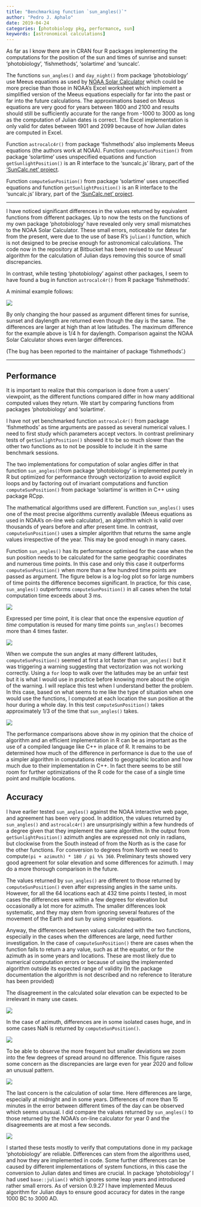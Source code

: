 ```yaml
---
title: "Benchmarking function `sun_angles()`"
author: "Pedro J. Aphalo"
date: 2019-04-24
categories: [photobiology pkg, performance, sun]
keywords: [astronomical calculations]
---
```


As far as I know there are in CRAN four R packages implementing the computations for the position of the sun and times of sunrise and sunset: 'photobiology', 'fishmethods', 'solartime' and 'suncalc'.

The functions `sun_angles()` and `day_night()` from package 'photobiology' use Meeus equations as used by [NOAA Solar Calculator](https://www.esrl.noaa.gov/gmd/grad/solcalc/) which could be more precise than those in NOAA's Excel worksheet which implement a simplified version of the Meeus equations especially for far into the past or far into the future calculations. The approximations based on Meuus equations are very good for years between 1800 and 2100 and results should still be sufficiently accurate for the range from -1000 to 3000 as long as the computation of Julian dates is correct. The Excel implementation is only valid for dates between 1901 and 2099 because of how Julian dates are computed in Excel.

Function `astrocalc4r()` from package 'fishmethods' also implements Meeus equations (the authors work at NOAA). Function `computeSunPosition()` from package 'solartime' uses unspecified equations and function `getSunlightPosition()` is an R interface to the 'suncalc.js' library, part of the ['SunCalc.net' project](http://suncalc.net).

Function `computeSunPosition()` from package 'solartime' uses unspecified equations and function `getSunlightPosition()` is an R interface to the 'suncalc.js' library, part of the ['SunCalc.net' project](http://suncalc.net).

------------------------------------------------------------------------

I have noticed significant differences in the values returned by equivalent functions from different packages. Up to now the tests on the functions of my own package 'photobiology' have revealed only very small mismatches to the NOAA Solar Calculator. These small errors, noticeable for dates far from the present, were due to the use of base R's `julian()` function, which is not designed to be precise enough for astronomical calculations. The code now in the repository at Bitbucket has been revised to use Meuus' algorithm for the calculation of Julian days removing this source of small discrepancies.

In contrast, while testing 'photobiology' against other packages, I seem to have found a bug in function `astrocalc4r()` from R package 'fishmethods'.

A minimal example follows:

![](/posts/benchmarking-sun_angles/fishmethods-astrocalc4r-bug.png)

By only changing the hour passed as argument different times for sunrise, sunset and daylength are returned even though the day is the same. The differences are larger at high than at low latitudes. The maximum difference for the example above is 1/4 h for daylength. Comparison against the NOAA Solar Calculator shows even larger differences.

(The bug has been reported to the maintainer of package 'fishmethods'.)

------------------------------------------------------------------------

## Performance

It is important to realize that this comparison is done from a users' viewpoint, as the different functions compared differ in how many additional computed values they return. We start by comparing functions from packages 'photobiology' and 'solartime'.

I have not yet benchmarked function `astrocalc4r()` from package 'fishmethods' as time arguments are passed as several numerical values. I need to first study which parameters accept vectors. In contrast preliminary tests of `getSunlightPosition()` showed it to be so much slower than the other two functions as to not be possible to include it in the same benchmark sessions.

The two implementations for computation of solar angles differ in that function `sun_angles()`from package 'photobiology' is implemented purely in R but optimized for performance through vectorization to avoid explicit loops and by factoring out of invariant computations and function `computeSunPosition()` from package 'solartime' is written in C++ using package RCpp.

The mathematical algorithms used are different. Function `sun_angles()` uses one of the most precise algorithms currently available (Meeus equations as used in NOAA's on-line web calculator), an algorithm which is valid over thousands of years before and after present time. In contrast, `computeSunPosition()` uses a simpler algorithm that returns the same angle values irrespective of the year. This may be good enough in many cases.

Function `sun_angles()` has its performance optimised for the case when the sun position needs to be calculated for the same geographic coordinates and numerous time points. In this case and only this case it outperforms `computeSunPosition()` when more than a few hundred time points are passed as argument. The figure below is a log-log plot so for large numbers of time points the difference becomes significant. In practice, for this case, `sun_angles()` outperforms `computeSunPosition()` in all cases when the total computation time exceeds about 3 ms.

![](/posts/benchmarking-sun_angles/total-times-ggp.svg)

Expressed per time point, it is clear that once the expensive *equation of time* computation is reused for many time points `sun_angles()` becomes more than 4 times faster.

![](/posts/benchmarking-sun_angles/per-timepoint-ggp.svg)

When we compute the sun angles at many different latitudes, `computeSunPosition()` seemed at first a lot faster than `sun_angles()` but it was triggering a warning suggesting that vectorization was not working correctly. Using a `for` loop to walk over the latitudes may be an unfair test but it is what I would use in practice before knowing more about the origin of the warning. I will replace this test when I understand better the problem. In this case, based on what seems to me like the type of situation when one would use the functions, I computed at each location the sun position at the hour during a whole day. In this test `computeSunPosition()` takes approximately 1/3 of the time that `sun_angles()` takes.

![](/posts/benchmarking-sun_angles/per-timepoint-latitudes-ggp.svg)

The performance comparisons above show in my opinion that the choice of algorithm and an efficient implementation in R can be as important as the use of a compiled language like C++ in place of R. It remains to be determined how much of the difference in performance is due to the use of a simpler algorithm in computations related to geographic location and how much due to their implementation in C++. In fact there seems to be still room for further optimizations of the R code for the case of a single time point and multiple locations.

## Accuracy

I have earlier tested `sun_angles()` against the NOAA interactive web page, and agreement has been very good. In addition, the values returned by `sun_angles()` and `astrocalc4r()` are unsurprisingly within a few hundreds of a degree given that they implement the same algorithm. In the output from `getSunlightPosition()` azimuth angles are expressed not only in radians, but clockwise from the South instead of from the North as is the case for the other functions. For conversion to degrees from North we need to compute`(pi + azimuth) * 180 / pi %% 360`. Preliminary tests showed very good agreement for solar elevation and some differences for azimuth. I may do a more thorough comparison in the future.

The values returned by `sun_angles()` are different to those returned by `computeSunPosition()` even after expressing angles in the same units. However, for all the 64 locations each at 432 time points I tested, in most cases the differences were within a few degrees for elevation but occasionally a lot more for azimuth. The smaller differences look systematic, and they may stem from ignoring several features of the movement of the Earth and sun by using simpler equations.

Anyway, the differences between values calculated with the two functions, especially in the cases when the differences are large, need further investigation. In the case of `computeSunPosition()` there are cases when the function fails to return a any value, such as at the equator, or for the azimuth as in some years and locations. These are most likely due to numerical computation errors or because of using the implemented algorithm outside its expected range of validity (In the package documentation the algorithm is not described and no reference to literature has been provided)

The disagreement in the calculated solar elevation can be expected to be irrelevant in many use cases.

![](/posts/benchmarking-sun_angles/elevation-error-ggp-1.svg)

In the case of azimuth, differences are in some isolated cases huge, and in some cases NaN is returned by `computeSunPosition()`.

![](/posts/benchmarking-sun_angles/azimuth-error-ggp.svg)

To be able to observe the more frequent but smaller deviations we zoom into the few degrees of spread around no difference. This figure raises some concern as the discrepancies are large even for year 2020 and follow an unusual pattern.

![](/posts/benchmarking-sun_angles/azimuth-error-detail-ggp.svg)

The last concern is the calculation of solar time. Here differences are large, especially at midnight and in some years. Differences of more than 15 minutes in the error between different times of the day can be observed which seems unusual. I did compare the values returned by `sun_angles()` to those returned by the NOAA's on-line calculator for year 0 and the disagreements are at most a few seconds.

![](/posts/benchmarking-sun_angles/solartime-error-ggp.svg)

I started these tests mostly to verify that computations done in my package 'photobiology' are reliable. Differences can stem from the algorithms used, and how they are implemented in code. Some further differences can be caused by different implementations of system functions, in this case the conversion to Julian dates and times are crucial. In package 'photobiology' I had used `base::julian()` which ignores some leap years and introduced rather small errors. As of version 0.9.27 I have implemented Meuus algorithm for Julian days to ensure good accuracy for dates in the range 1000 BC to 3000 AD.
